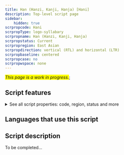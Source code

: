 ```yaml
---
title: Han (Hanzi, Kanji, Hanja) [Hani]
description: Top-level script page
sidebar:
    hidden: true
scrpropcode: Hani
scrpropType: logo-syllabary
scrpropname: Han (Hanzi, Kanji, Hanja)
scrpropstatus: Current
scrpropregion: East Asian
scrpropdirection: vertical (RTL) and horizontal (LTR)
scrpropbaseline: centered
scrpropcase: no
scrpropwspace: none
---
```


<span style='background-color:yellow'>_This page is a work in progress._</span>;


## Script features

<details>
<summary> See all script properties: code, region, status and more</summary>
<ScriptInfo />
</details>

## Languages that use this script

<WsList script='Hani' wsMax='5' />

## Script description

To be completed...

